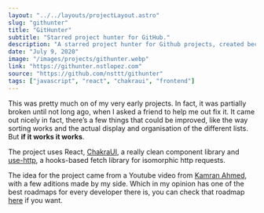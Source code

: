 ```yaml
---
layout: "../../layouts/projectLayout.astro"
slug: "githunter"
title: "GitHunter"
subtitle: "Starred project hunter for GitHub."
description: "A starred project hunter for Github projects, created because I dislike the at the time awful timeline Github had for exploring new projects. Created using React and ChakraUI."
date: "July 9, 2020"
image: "/images/projects/githunter.webp"
link: "https://githunter.nstlopez.com"
source: "https://github.com/nsttt/githunter"
tags: ["javascript", "react", "chakraui", "frontend"]
---
```


This was pretty much on of my very early projects. In fact, it was partially broken until not long ago, when I asked a friend to help me out fix it.
It came out nicely in fact, there’s a few things that could be improved, like the way sorting works and the actual display and organisation of the different lists. But **if it works it works**.

The project uses React, [ChakraUI](https://github.com/chakra-ui/chakra-ui), a really clean component library and [use-http](https://github.com/ava/use-http), a hooks-based fetch library for isomorphic http requests.

The idea for the project came from a Youtube video from [Kamran Ahmed](https://github.com/kamranahmedse), with a few aditions made by my side.
Which in my opinion has one of the best roadmaps for every developer there is, you can check that roadmap [here](https://roadmap.sh/) if you want.

